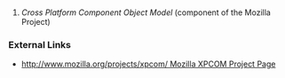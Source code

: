 {{Wikipedia}}
==={{Acronym}}===
# ''Cross Platform Component Object Model'' (component of the Mozilla Project)


===External Links===
*[[http://www.mozilla.org/projects/xpcom/ Mozilla XPCOM Project Page]]

{{Category:Acronym}}